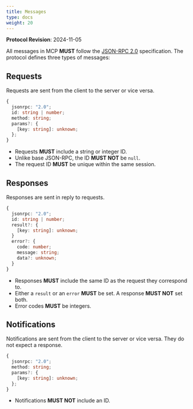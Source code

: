 ```yaml
---
title: Messages
type: docs
weight: 20
---
```


<Info>**Protocol Revision**: 2024-11-05</Info>

All messages in MCP **MUST** follow the
[JSON-RPC 2.0](https://www.jsonrpc.org/specification) specification. The protocol defines
three types of messages:

## Requests

Requests are sent from the client to the server or vice versa.

```typescript
{
  jsonrpc: "2.0";
  id: string | number;
  method: string;
  params?: {
    [key: string]: unknown;
  };
}
```

- Requests **MUST** include a string or integer ID.
- Unlike base JSON-RPC, the ID **MUST NOT** be `null`.
- The request ID **MUST** be unique within the same session.

## Responses

Responses are sent in reply to requests.

```typescript
{
  jsonrpc: "2.0";
  id: string | number;
  result?: {
    [key: string]: unknown;
  }
  error?: {
    code: number;
    message: string;
    data?: unknown;
  }
}
```

- Responses **MUST** include the same ID as the request they correspond to.
- Either a `result` or an `error` **MUST** be set. A response **MUST NOT** set both.
- Error codes **MUST** be integers.

## Notifications

Notifications are sent from the client to the server or vice versa. They do not expect a
response.

```typescript
{
  jsonrpc: "2.0";
  method: string;
  params?: {
    [key: string]: unknown;
  };
}
```

- Notifications **MUST NOT** include an ID.
